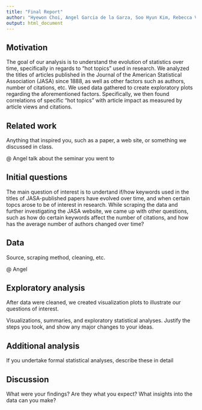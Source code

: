 ```yaml
---
title: "Final Report"
author: "Hyewon Choi, Angel Garcia de la Garza, Soo Hyun Kim, Rebecca Venetianer"
output: html_document
---
```


## Motivation
The goal of our analysis is to understand the evolution of statistics over time, specifically in regards to "hot topics" used in research. We analyzed the titles of articles published in the Journal of the American Statistical Association (JASA) since 1888, as well as other factors such as authors, number of citations, etc. We used data gathered to create exploratory plots regarding the aforementioned factors. Specifically, we then found correlations of specific "hot topics" with article impact as measured by article views and citations.

## Related work
Anything that inspired you, such as a paper, a web site, or something we discussed in class.

@ Angel talk about the seminar you went to

## Initial questions
The main question of interest is to undertand if/how keywords used in the titles of JASA-published papers have evolved over time, and when certain topcs arose to be of interest in research. While scraping the data and further investigating the JASA website, we came up with other questions, such as how do certain keywords affect the number of citations, and how has the average number of authors changed over time?

## Data
Source, scraping method, cleaning, etc.

@ Angel

## Exploratory analysis
After data were cleaned, we created visualization plots to illustrate our questions of interest.

Visualizations, summaries, and exploratory statistical analyses. Justify the steps you took, and show any major changes to your ideas.

## Additional analysis
If you undertake formal statistical analyses, describe these in detail

## Discussion
What were your findings? Are they what you expect? What insights into the data can you make?